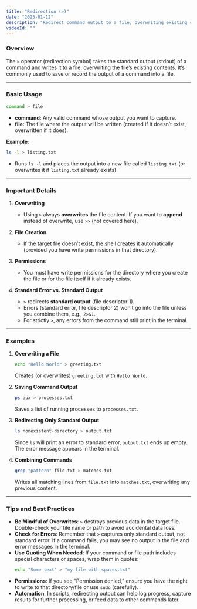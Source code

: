 ```yaml
---
title: "Redirection (>)"
date: "2025-01-12"
description: "Redirect command output to a file, overwriting existing content."
videoId: ""
---
```


### Overview

The `>` operator (redirection symbol) takes the standard output (stdout) of a command and writes it to a file, overwriting the file’s existing contents. It’s commonly used to save or record the output of a command into a file.

---

### Basic Usage

```bash
command > file
```

- **command**: Any valid command whose output you want to capture.
- **file**: The file where the output will be written (created if it doesn’t exist, overwritten if it does).

**Example**:
```bash
ls -l > listing.txt
```
- Runs `ls -l` and places the output into a new file called `listing.txt` (or overwrites it if `listing.txt` already exists).

---

### Important Details

1. **Overwriting**  
   - Using `>` always **overwrites** the file content. If you want to **append** instead of overwrite, use `>>` (not covered here).

2. **File Creation**  
   - If the target file doesn’t exist, the shell creates it automatically (provided you have write permissions in that directory).

3. **Permissions**  
   - You must have write permissions for the directory where you create the file or for the file itself if it already exists.

4. **Standard Error vs. Standard Output**  
   - `>` redirects **standard output** (file descriptor 1).  
   - Errors (standard error, file descriptor 2) won’t go into the file unless you combine them, e.g., `2>&1`.  
   - For strictly `>`, any errors from the command still print in the terminal.

---

### Examples

1. **Overwriting a File**  
   ```bash
   echo "Hello World" > greeting.txt
   ```
   Creates (or overwrites) `greeting.txt` with `Hello World`.

2. **Saving Command Output**  
   ```bash
   ps aux > processes.txt
   ```
   Saves a list of running processes to `processes.txt`.

3. **Redirecting Only Standard Output**  
   ```bash
   ls nonexistent-directory > output.txt
   ```
   Since `ls` will print an error to standard error, `output.txt` ends up empty. The error message appears in the terminal.

4. **Combining Commands**  
   ```bash
   grep "pattern" file.txt > matches.txt
   ```
   Writes all matching lines from `file.txt` into `matches.txt`, overwriting any previous content.

---

### Tips and Best Practices

- **Be Mindful of Overwrites**: `>` destroys previous data in the target file. Double-check your file name or path to avoid accidental data loss.
- **Check for Errors**: Remember that `>` captures only standard output, not standard error. If a command fails, you may see no output in the file and error messages in the terminal.
- **Use Quoting When Needed**: If your command or file path includes special characters or spaces, wrap them in quotes:
  ```bash
  echo "Some text" > "my file with spaces.txt"
  ```
- **Permissions**: If you see “Permission denied,” ensure you have the right to write to that directory/file or use `sudo` (carefully).
- **Automation**: In scripts, redirecting output can help log progress, capture results for further processing, or feed data to other commands later.